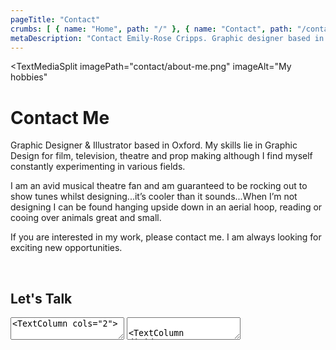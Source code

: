 ```yaml
---
pageTitle: "Contact"
crumbs: [ { name: "Home", path: "/" }, { name: "Contact", path: "/contact" } ]
metaDescription: "Contact Emily-Rose Cripps. Graphic designer based in Oxford, UK. Book-making, exhibition design and more."
---
```


<TextMediaSplit
    imagePath="contact/about-me.png"
    imageAlt="My hobbies"
>   

# Contact Me

Graphic Designer & Illustrator based in Oxford. My skills lie in Graphic Design for film, television, theatre and prop making although I find myself constantly experimenting in various fields. 

I am an avid musical theatre fan and am guaranteed to be rocking out to show tunes whilst designing...it’s cooler than it sounds...When I’m not designing I can be found hanging upside down in an aerial hoop, reading or cooing over animals great and small.

If you are interested in my work, please contact me. I am always looking for exciting new opportunities.

<br/> 

## Let's Talk

<ContactForm/>

</TextMediaSplit>

<TextArea>
<TextColumn cols="2">

## Qualifications/Courses

<table>
    <tbody>
        <tr>
            <td>
                <p>Undergraduate Degree - Graphic Design (Currently ongoing)<br/>
                <small>Oxford Brookes University</small></p>
            </td>
            <td style="text-align:right;">2020 - 2023</td>
        </tr>
        <tr>
            <td>Joby Carter’s Learn About Letters - Online Signwriting Course</td>
            <td style="text-align:right;">2022</td>
        </tr>
        <tr>
            <td>Joby Carter’s Fancy Lettering - Online Signwriting Course</td>
            <td style="text-align:right;">2022</td>
        </tr>
        <tr>
            <td>
                <p>Prop Making Essentials<br/>
                <small>Creative Media Skills Institute</small></p>
            </td>
            <td style="text-align:right;">2022</td>
        </tr>
    </tbody>
</table>

</TextColumn>
<TextColumn cols="2">

## Experience

<table>
    <tbody>
        <tr>
            <td>
                Richard Nutbourne Scenic Studio<br/>
                <small>Scenic Artist - Work experience</small>
            </td>
            <td style="text-align:right;">2021</td>
        </tr>
    </tbody>
</table>

</TextColumn>
</TextArea>

<TextArea>

<TextColumn divider="top">

## Awards

<table>
    <tbody>
        <tr>
            <td>Winning Design for the Giraffe About Town Trail</td>
            <td>The Royal Zoological Society of Scotland</td>
            <td>2022</td>
        </tr>
    </tbody>
</table>

</TextColumn>

</TextArea>
